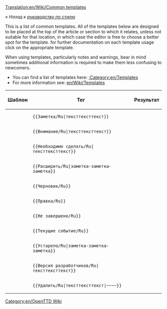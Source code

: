 [[Translation:en/Wiki/Common templates]]
{{ru/Перевод|en/Wiki/Common templates|1}}

''« Назад к [[en/Wiki/Manual of Style|руководству по стилю]]''

This is a list of common templates. All of the templates below are designed to be placed at the top of the article or section to which it relates, unless not suitable for that location, in which case the editor is free to choose a better spot for the template. for further documentation on each template usage click on the appropriate template.

When using templates, particularly notes and warnings, bear in mind sometimes additional information is required to make them less confusing to newcomers.

*You can find a list of templates here: [[:Category:en/Templates]]
*For more information see: [[en/Wiki/Templates]]


{|
!Шаблон!!Тег!!Результат
|-
|{{en/S|ru/Заметка}}||<pre>{{Заметка/Ru|тексттексттекст}}</pre>||{{ru/Заметка|тексттексттекст}}
|-
|{{en/S|ru/Внимание}}||<pre>{{Внимание/Ru|тексттексттекст}}</pre>||{{ru/Внимание|тексттексттекст}}
|-
|{{en/S|ru/Необходимо сделать}}||<pre>{{Необходимо сделать/Ru|тексттексттекст}}</pre>||{{ru/Необходимо сделать|тексттексттекст}}
|-
|{{en/S|ru/Расширить}}||<pre>{{Расширить/Ru|заметка-заметка-заметка}}</pre>||{{ru/Расширить|заметка-заметка-заметка|}}
|-
|{{en/S|ru/Черновик}}||<pre>{{Черновик/Ru}}</pre>||{{ru/Черновик| }}
|-
|{{en/S|ru/Правка}}||<pre>{{Правка/Ru}}</pre>||{{ru/Правка| }}
|-
|{{en/S|ru/Не завершено}} ||<pre>{{Не завершено/Ru}}</pre>||{{ru/Не завершено| }}
|-
|{{en/S|ru/Текущие событие}}||<pre>{{Текущие событие/Ru}}</pre>||{{ru/Текущие событие| }}
|-
|{{en/S|ru/Устарело}}||<pre>{{Устарело/Ru|заметка-заметка-заметка}}</pre>||{{ru/Устарело|заметка-заметка-заметка|}}
|-
|{{en/S|ru/Версия разработчиков}}||<pre>{{Версия разработчиков/Ru|тексттексттекст}}</pre>||{{ru/Версия разработчиков|тексттексттекст}}
|-
|{{en/S|ru/Удалить}}||<pre>{{Удалить/Ru|тексттексттекст|~~~~}}</pre>||{{ru/Удалить|тексттексттекст|p01ymer 12:54, 22 March 2011 (UTC)| }}
|}

[[Category:en/OpenTTD Wiki]]